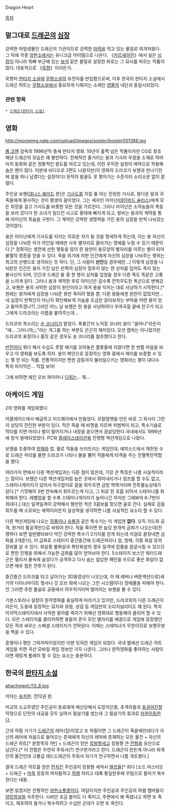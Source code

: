 Dragon Heart

[[목차]]

== 말그대로 [[드래곤]]의 [[심장]] ==
강력한 마법생물인 드래곤의 기관이므로 강력한 [[마력]]을 띄고 있는 물질로 여겨져왔다. 그 덕에 각종 [[양판소]]에서는 유니크급 아이템으로 나온다. 《[[카르세아린]]》에서 실은 [[심장]]이 아니라 목뼈 부근에 있는 [[보석]] 같은 물질로 설정한 뒤로는 그 묘사를 따르는 작품이 많다. 대표적으로 《[[묵향]]》이라든가.

묵향이 [[판타지 소설]]에 [[무협소설]]의 유전자를 반입함으로써, 이후 한국의 판타지 소설에서 드래곤 하트는 [[무협소설]]에서 중요하게 다뤄지는 소재인 [[영물]]의 내단과 동일시되었다.

=== 관련 항목 ===
 * [[드래곤(판타지 소설)]]

== 영화 ==
http://movieimg.nate.com/upload/images/poster/lposter001388.jpg

[[롭 코헨]] 감독의 1996년작 중세 판타지 영화. 10년이 훌쩍 넘은 작품이지만 CG로 창조해낸 드래곤의 모습은 꽤 볼만하다. 전체적인 줄거리는 용과 기사의 우정을 소재로 하여 마치 동화와 같은 정통적인 왕도를 따르고 있는데, 이런 우직한 설정이 매력으로 작용해 숨은 팬이 많다. 덕분에 비디오로 2편도 나왔지만(이 영화의 드라코가 보웬과 만나기전에 알을 하나 남겼다는 설정이다) 원작의 발끝도 못 쫓아가는 수준이라 소리소문 없이 묻혔다.

주인공 보웬([[데니스 퀘이드]] 분)은 [[기사도]]를 지킬 줄 아는 진정한 기사로, 왕다운 왕과 귀족들에게 봉사하는 것이 평생의 꿈이었다. 그는 세자인 아이넌([[데이비드 슐리스]])에게 모든 희망을 걸고 기사도를 비롯한 모든 것을 가르친다. 그러나 아이넌은 소작농들의 폭동을 보러 갔다가 한 소녀가 일으킨 사고로 중태에 빠지게 되고, 왕비는 용과의 계약을 통해 아이넌의 목숨을 구한다. 그 계약은 강력한 생명력을 가진 용의 심장을 반씩 나눠갖는 것이었다.

용은 아이넌에게 기사도를 지키는 의로운 자가 될 것을 맹세하게 하는데, 이는 용 자신이 심장을 나눠준 이가 의인일 때에만 사후 별자리로 올라가는 영예를 누릴 수 있기 때문이다.[* 정확히는 생전에 선한 행동을 많이 한 용만이 용모양의 별자리를 이루는 별이 되어 불멸의 영혼을 얻을 수 있다. 죽을 위기에 처한 인간에게 자신의 심장을 나눠주는 행위는 최고의 선행으로 생각되는 듯 하다. 단, 그 사람이 '''선인'''일 경우에만...] 이렇게 심장을 나눠받은 인간은 용이 가진 남은 반쪽의 심장이 멈추지 않는 한 상처를 입어도 죽지 않는 불사신이 되며, 인간과 드래곤 둘 중 한 명이 상처를 입었을 경우 다른 쪽도 똑같은 고통을 느끼게 된다. 그러나 용과 계약한 후로 아이넌은 갈수록 잔학무도한 폭군으로 변해갔고, 보웬은 용의 사악한 심장이 원인이라고 여겨 용을 닥치는 대로 사냥하기 시작한다.[* 원래는 왕자에게 심장을 나눠준 용만 죽이려 했을 뿐, 다른 용들에겐 원한이 없었지만...네 심장이 반쪽인지 아닌지 확인해보게 가슴을 조금만 갈라보자는 부탁을 어떤 용이 믿고 들어주겠나?] 그러던 어느 날 보웬은 한 용을 사냥하려다 우여곡절 끝에 친구가 되고 그에게 드라코라는 이름을 붙여주는데...

드라코의 목소리는 [[숀 코너리]]가 맡았다. 폭풍간지 노익장 코너리 옹이 "옴마나"라든지 "에... 그러니까;;;"라는 개그를 하는 부분도 은근히 재미있다. 모션 캡쳐는 아니었지만 드라코의 표정이나 몸짓 같은 경우도 숀 코너리를 참조했다고 한다.

[[반전]]이다 뭐다 해서 수습도 못할 얘기를 꼬아놓은 플롯들에 지쳤다면 한 번쯤 마음을 비우고 이 영화를 보도록 하자. 용이 메인으로 등장하는 영화 중에서 재미를 보증할 수 있는 몇 안 되는 작품. 전통적이지만 짠한 감동까지 불러일으키는 영화라는 평이 대다수. 특히 마지막은... 직접 보자! 

그에 비하면 레인 오브 파이어나 [[디워]]는... 뭐...

== 아케이드 게임 ==
2의 영화를 게임화했다.

어콜레이드에서 배급하고 미드웨이에서 만들었다. 모탈컴뱃을 만든 바로 그 회사라 그런지 상당히 잔인한 부분이 있다. 적은 죽을 때 비명을 지르며 피범벅이 되고, 특수기술로 막타를 치면 머리나 팔이 떨어지거나 내장을 쏟으면서 끔살당한다.국내에서도 1996년에 정식 발매되었었다. PC와 [[플레이스테이션]]용 진행형 액션게임으로 나왔다.

보웬을 조종하여 [[방패]]와 칼, 활로 적들을 쓰러뜨리는 게임인데, 에피소드에서 제한된 수로 드래곤 피리를 불면 드라코가 나타나 불을 뿜어 적들에게 타격을 주는 전멸폭탄역할을 했다.

여러가지 면에서 다른 액션게임과는 다른 점이 많은데, 가장 큰 특징은 나름 사실적이라는 점이다. 보웬은 다른 액션게임처럼 높은 곳에서 뛰어내리거나 점프를 할 수도 없고, 스테미나게이지가 있어서 마구잡이로 칼을 휘두르면 금방 헥헥거리며 전투불능상태가 된다.[* 기껏해야 3번 연속해서 휘두르는게 다고, 그 뒤로 한 호흡 쉬어서 스테미너를 회복해야 한다. 레벨업을 할 수록 스태미나게이지가 늘어나긴 하지만 그래봐야 6-7번이 최대다.] 대신 일격일격이 강력해서 웬만한 적은 3콤보를 맞으면 골로 간다. 실제로 검을 휘두를 때 소모되는 체력이라든지 살상력을 생각하면 나름 사실적인 요소라 할 수 있다.

다른 액션게임에 나오는 [[장풍]]이나 [[승룡권]] 같은 특수기는 이 게임엔 '''없다'''. 오직 가드와 공격, 원거리 활공격만으로 싸워야 한다. 적을 죽이면 한 놈당 한개씩 금화가 나오는데(진행하다 보면 일반평타보다 약간 강력한 특수기 2가지를 얻게 되는데 이걸로 끝장내면 금화를 2개준다), 이 금화로 스테이지 중간중간에 드래곤피리나 검, 방패, 각종 화살 등의 장비를 살 수 있다. 화살중 불화살과 폭탄화살의 경우 일격에 잡졸을 끔살시킬 수 있으므로 편한 진행을 위해서 가능한 금화를 많이 얻어놔야 한다. 5스테이지 보스인 워터드래곤은 멀리서 물속에 숨었다가 공격하고 다시 숨는 얍삽한 패턴을 쓰므로 좋은 화살이 없으면 매우 힘든 전투가 된다.

중간중간 드라코를 타고 날아가는 3D동영상이 나오는데, 이 때 레버나 버튼액션으로(세가의 다이너마이트 형사나 갓 오브 워에 나오는 그런 시스템이다) 장애물을 피해야 한다. 안 그러면 추한 몰골로 공중에서 허우적거리며 떨어지는 보웬을 볼 수 있다.

기본스토리나 설정이 원작영화를 충실하게 따라가고 있지만, 드라코외의 다른 드래곤이라든지, 도중에 등장하는 묘지와 유령, 성검 등 게임만의 오리지널리티도 꽤 된다. 특히 마지막스테이지에서 사악한 왕자를 죽이기 위해선 영화대로 행동해야 클리어 할 수 있다. 모든 스테이지를 클리어하면 용들의 혼이 모인 별자리를 배경으로 게임에 등장했던 모든 적과 싸우는 스페셜 스테이지가 언락된다. 이때는 스테미너가 무한이므로 보웬무쌍을 찍을 수 있다.

흥행이나 평은 그럭저럭이었지만 이젠 잊혀진 게임이 되었다. 국내 웹에선 드래곤 하트 게임을 치면 국산 모바일 게임 정보만 가득 나온다. 그러나 원작영화를 좋아하는 사람이라면 재밌게 플레이 할 수 있는 요소는 충분하다.

== 한국의 [[판타지 소설]] ==
attachment:/13_8.jpg

저자는 [[송치현]]. 전12권 완.

마교의 소교주였던 주인공이 동료에게 배신당해서 도망치던중, 추격자들과 [[동귀어진]]할 작정으로 단전의 내공을 모두 날려서 필살기를 썼는데 그 필살기의 효과로 [[차원이동]]한다.

근데 하필 거기가 [[드래곤]]의 레어(집)이었고 또 하필이면 그 드래곤이 죽을때인데다가 자신의 레어에 처음으로 들어오는 존재에게 자신의 레어에 존재하는 모든 물건 + 자신의 드래곤 하트[* 본항목의 1번] + 드래곤이 얻은 [[킹왕짱]]세고 킹왕짱 큰 [[전함]]을 유산으로 남긴다.[* 이 전함은 우연히 주워서(?) 연구한거라고 한다. 드래곤이 만든게 아니라 외계인의 물건인데 고룡급 레드드래곤이 주워서 자기가 연구하면서 나름 개조했다.]

결국 드래곤 하트를 얻은 [[먼치킨]] 주인공이 킹왕짱 세져서 [[엘프]]들[* 죄다 [소드 마스터]] + 드래곤 + [[마족]] 등등의 여자들하고 [[하렘]] 차리고 대륙 통일한후에 무림으로 돌아가 복수한다는 내용.

보면 알겠지만 전형적인 [[양판소]]플롯이다. 여담이지만 주인공과 주인공의 하렘 멤버들이 [[양민학살]]을 자주한다. 시비만 조금 붙어도 다 죽이고, 주변에서 왜 죽였냐고 하면 또 죽이고, 체포하려 들거나 복수하려고 수십만 군대가 오면 또 죽인다.
